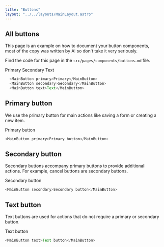 ```yaml
---
title: "Buttons"
layout: "../../layouts/MainLayout.astro"
---
```



## All buttons

This page is an example on how to document your button components, most of the copy was written by AI so don't take it very seriously.

Find the code for this page in the `src/pages/components/buttons.md` file.

<div class="component-preview">
    <MainButton primary>Primary</MainButton>
    <MainButton secondary>Secondary</MainButton>
    <MainButton text>Text</MainButton>
</div>

```js
  <MainButton primary>Primary</MainButton>
  <MainButton secondary>Secondary</MainButton>
  <MainButton text>Text</MainButton>
```

## Primary button

We use the primary button for main actions like saving a form or creating a new item.

<div class="component-preview">
    <MainButton primary>Primary button</MainButton>
</div>

```js
<MainButton primary>Primary button</MainButton>
```

## Secondary button

Secondary buttons accompany primary buttons to provide additional actions.
For example, cancel buttons are secondary buttons.

<div class="component-preview">
    <MainButton secondary>Secondary button</MainButton>
</div>

```js
<MainButton secondary>Secondary button</MainButton>
```

## Text button

Text buttons are used for actions that do not require a primary or secondary button.

<div class="component-preview">
    <MainButton text>Text button</MainButton>
</div>

```js
<MainButton text>Text button</MainButton>
```
